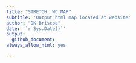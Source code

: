 ```yaml
---
title: "STRETCH: WC MAP"
subtitle: 'Output html map located at website'
author: "DK Briscoe"
date: '`r Sys.Date()`'
output:
  github_document:
always_allow_html: yes

---
```


```{=html}
<style>
.main-container {
    max-width: 1600px !important;
    margin-left: 0;
    margin-right: 1;
}

```


```r
knitr::opts_chunk$set(
    echo = FALSE,
    eval = TRUE,
    message = FALSE,
    warning = FALSE,
    dpi = 300,
    fig.align = "center"
    )

# See Options: knitr::opts_chunk$get()
```


```r
library(tidyverse)
library(data.table)
library(ggplot2)
library(plotly)

library(leaflet)
library(mapview)
library(leafsync)
library(leafgl)
library(sf)

# library(kableExtra)
library(knitr)

library(sp)
library(proj4)

library(htmlwidgets)

```

```r
source('../utils/map_wc_helper_functions.R')
```

```r
source('../R/01_prep_wc_data.R')

```

```r
raw_df <- raw_data_cohort_1_w_names
daily_df <- daily_avg_data_cohort_1 

# # make historic df consistent with cohort df(s)
# hist_df <- historic_tags %>% wrangleHistDF()

```

```r
# wc color pal
# wc_pal <- colorFactor(rainbow(n), unique(daily_df$id))

## unique track info
# ids = unique(daily_df$id) # prefer to use t names instead
ids = unique(daily_df$turtle_name)

t_names = unique(daily_df$turtle_name)
t_nums = unique(daily_df$turtle_num)
t_names_num <- c(str_c(t_nums, ' - ', t_names))

n = length(ids)
wc_pal <-  n |>
  {\(x) colorFactor(rainbow(x), unique(daily_df$id))}()

# base_pal <- makePal('honeydew', col=unique(test$id))

```

```r

# create basemap
m <- leaflet( options = leafletOptions(preferCanvas = TRUE), 
              # width = 1200, height = 700
              ) %>% 
  addTiles() %>% 
    fitBounds(-160, 20, -110, 50) %>%
    addProviderTiles("Esri.WorldImagery", group = "ESRI World Imagery") %>%
    addProviderTiles("Esri.WorldPhysical", group = "ESRI OpenStreetMap")

m360 <- leaflet(options = leafletOptions(preferCanvas = TRUE), width = 900, height = 600) %>% addTiles() %>% 
    fitBounds(make360(-160), 20, make360(-110), 50) %>%
    addProviderTiles("Esri.WorldImagery", group = "ESRI World Imagery") %>%
    addProviderTiles("Esri.WorldPhysical", group = "ESRI OpenStreetMap")

```

```r
# cclme_shp <- rgdal::readOGR(dsn = "~/Dropbox/RESEARCH/PROJECTS/NPAC_Turtles/thermal_ms_2018/data/cclme_shp/",
#               layer = "lme",
#               verbose = FALSE)
# 
# cclme_shp_180 <- spTransform(cclme_shp, CRS("+proj=longlat +datum=WGS84"))

cclme_shp <- sf::st_read("~/Dropbox/RESEARCH/PROJECTS/NPAC_Turtles/thermal_ms_2018/data/cclme_shp/",
              layer = "lme")
cclme_shp <- st_as_sf(cclme_shp, wkt = "geom", crs = 4326)
    st_set_crs(cclme_shp, 4326)
    cclme_shp_180 = st_shift_longitude(cclme_shp)

  
```

```r

library(rgdal)
library(spdplyr)

eez_shps <- sf::st_read("~/Downloads/EEZ_land_union_v3_202003/EEZ_Land_v3_202030.shp",
              layer = "EEZ_Land_v3_202030") 
eez_shps <- st_as_sf(eez_shps, wkt = "geom", crs = 4326)
    st_set_crs(cclme_shp, 4326)
    eez_shps_180 = st_shift_longitude(eez_shps)

```

```r
# convert thermal corridor study area into sf poly
tc_box <- rgeos::bbox2SP(n = 35, s = 25, w = make180(243), e = make180(225),
                         proj4string = CRS("+proj=longlat +ellps=WGS84 +datum=WGS84 +no_defs")) %>% st_as_sf()

```

```r

# make functions to add polygon & rectangles
polygonFunction <- function(map, polygon){
  addPolygons(
    map, data = polygon, 
    opacity = 1.0, fillOpacity = 0.2,
    stroke = FALSE, smoothFactor = 0.2, 
    popup=paste("California Current Large Marine Ecosystem (CCLME) <br>"),
    group = "CCLME",
    # options = pathOptions(pane = "cclme"),
    color = "gray"
  )
} 

polygonFunction <- function(map, polygon, label, group, shp_col="gray"){
  addPolygons(
    map, data = polygon, 
    opacity = 1.0, fillOpacity = 0.2,
    stroke = FALSE, smoothFactor = 0.2, 
    popup = label,
    group = group,
    # options = pathOptions(pane = "cclme"),
    options = pathOptions(pane = "polygons"),
    color = shp_col
  )
} 

polylinesFunction <- function(map, polygon, label, group, shp_col="black"){
 addPolylines(
   map, data = polygon, 
    opacity = 0.6,  
    popup = label,
    group = group,
    weight = 1.5,
    options = pathOptions(pane = "borders"),
    color = shp_col
 )
}

rectangleFunction <- function(map, 
                            lng1, lat1, lng2, lat2){

addRectangles(map,        
    lng1=lng1, lat1=lat1, 
    lng2=lng2, lat2=lat2,
    opacity = 1.0, fillOpacity = 0.2,
    popup=paste("Thermal Corridor Study Area <br>"),
    group = "Thermal Corridor",
    color = "white")
}



```



```r

# plot up basemap with polys
m_polys <-
  m %>%
  
  # arrange layers from bottom to top
  addMapPane("polygons", zIndex = 410) %>%       # Level 1: bottom
  addMapPane("borders", zIndex = 420) %>%        # Level 2: middle
  addMapPane("tracks", zIndex = 430) %>%         # Level 3: top
  
  # add eez usa
  polylinesFunction(map=., polygon = eez_shps |> 
                      filter(TERRITORY1 == "United States") |> 
                      filter(UNION == "United States"),
                  label = paste("USA EEZ <br>"),
                  group = "USA EEZ",
                  shp_col = "black") %>%
  # add eez mx
  polylinesFunction(map=., polygon = eez_shps |> filter(TERRITORY1 == "Mexico"),
                  label = paste("MEXICO EEZ <br>"),
                  group = "MEXICO EEZ",
                  shp_col = "black") %>%
  # add cclme
  polygonFunction(map=., polygon = cclme_shp,
                  label = paste("California Current Large Marine Ecosystem (CCLME) <br>"),
                  group = "CCLME",
                  shp_col = "gray") %>%
  # add thermal corridor poly filled
  polygonFunction(map=., polygon = tc_box,
                    label = paste("Thermal Corridor <br>"),
                    group = "Thermal Corridor",
                    shp_col = "white") %>%
  # add thermal corridor outline
  rectangleFunction(map=.,
                  lng1=make180(225), lat1=25, lng2=make180(243), lat2=35) %>%
  
  addLayersControl(overlayGroups = c("CCLME", "USA EEZ", "MEXICO EEZ", "Thermal Corridor"))

```

```r
map_indiv_cohort_1 <-
    m_polys %>%
    
    addTrackLines_gl(df=daily_df, cpal=wc_pal, .indiv=FALSE) %>%
    addTrackLines_gl(df=daily_df, cpal=wc_pal) %>%
    
    addMapTracks(df=daily_df, cpal=wc_pal, .indiv=TRUE, .addLines=TRUE, .addMarkers=TRUE) %>%
    

    addLayersControl(
        baseGroups = c("ESRI World Imagery", "ESRI OpenStreetMap"),
        overlayGroups = c("CCLME", "USA EEZ", "MEXICO EEZ", "Thermal Corridor",
            str_c("All Tracks (n=", daily_df$id %>% n_distinct(),")"),ids),
        options = layersControlOptions(collapsed = TRUE)) %>%
    hideGroup(ids)%>%
    hideGroup("USA EEZ")%>%
    hideGroup("MEXICO EEZ")%>%
    addMapInset()

```

```r

# htmltools::tagList(map_indiv_cohort_1)
widgetframe::frameWidget(map_indiv_cohort_1, width = "100%")

# map_indiv_cohort_1

```


```r
library(htmlwidgets)

saveWidget(map_indiv_cohort_1, file = "index.html", selfcontained = FALSE)

```
